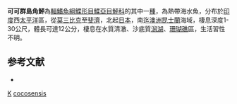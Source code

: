 {{Speciesbox
| taxon = Asterorhombus cocosensis
| binomial_authority = [[Bleeker|Bleeker]], 1855
| status = NE
| status_system = IUCN3.1
| synonyms = *''Rhombus cocosensis'', <small>Bleeker, 1855</small> 
*''Engyprosopon cocosensis'', <small>Bleeker, 1855</small>
*''Platophrys cocosensis'', <small>Bleeker, 1855</small>
*''Engyprosopon fijiensis'', <small>Norman, 1931</small>
*''Asterorhombus fijiensis'', <small>Norman, 1931</small>
}}

'''可可群島角鮃'''為[[輻鰭魚綱|輻鰭魚綱]][[鰈形目|鰈形目]][[鰈亞目|鰈亞目]][[鮃科|鮃科]]的其中一[[種|種]]，為熱帶海水魚，分布於[[印度|印度]]西[[太平洋|太平洋]]區，從[[莫三比克|莫三比克]]至[[斐濟|斐濟]]，北起[[日本|日本]]，南迄[[澳洲|澳洲]][[昆士蘭|昆士蘭]]海域，棲息深度1-30公尺，體長可達12公分，棲息在水質清澈、沙底質[[潟湖|潟湖]]、[[珊瑚礁|珊瑚礁]]區，生活習性不明。

==参考文献==
*{{FishBase_species|genus=Asterorhombus|species=cocosensis|year=2014|month=4}}

{{魚類小作品}}
{{Taxonbar}}
[[Category:1855年描述的鱼类|K]]
[[Category:角鮃屬|cocosensis]]